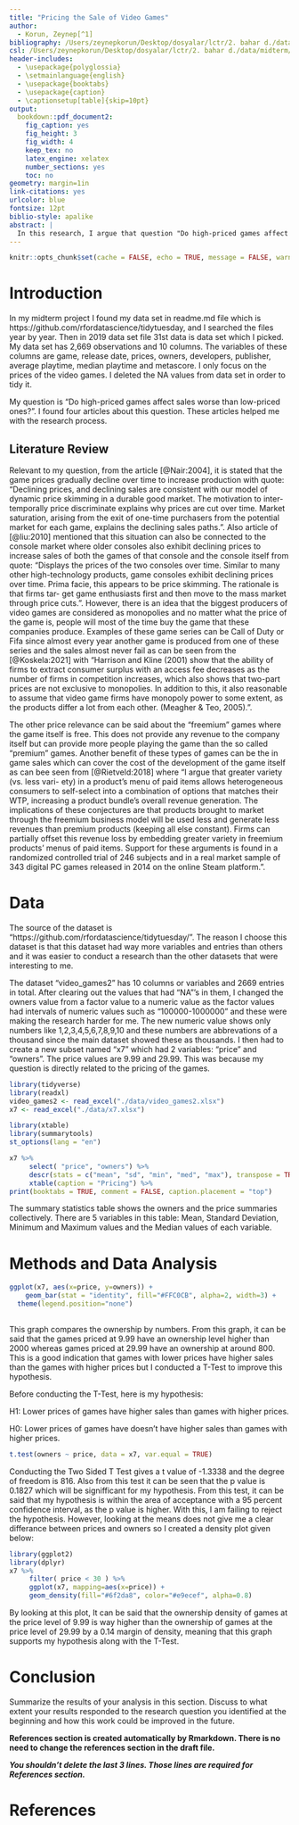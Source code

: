 ```yaml
---
title: "Pricing the Sale of Video Games"
author: 
  - Korun, Zeynep[^1]
bibliography: /Users/zeynepkorun/Desktop/dosyalar/lctr/2. bahar d./data/midterm/Proposal 2/bibliography/biblio.bib
csl: /Users/zeynepkorun/Desktop/dosyalar/lctr/2. bahar d./data/midterm/Proposal 2/csl/apa.csl
header-includes:
  - \usepackage{polyglossia}
  - \setmainlanguage{english}
  - \usepackage{booktabs}
  - \usepackage{caption} 
  - \captionsetup[table]{skip=10pt}
output:
  bookdown::pdf_document2:
    fig_caption: yes
    fig_height: 3
    fig_width: 4
    keep_tex: no
    latex_engine: xelatex
    number_sections: yes
    toc: no
geometry: margin=1in
link-citations: yes
urlcolor: blue
fontsize: 12pt
biblio-style: apalike
abstract: |
  In this research, I argue that question "Do high-priced games affect sales worse than low-priced ones?". In the articles I quoted, I focused on the effects of the price drop on the purchase of games, and I do my studies on this. I supported my research with tables, hypothesis testing, and graph to support these question. As a result...
---
```

```r
knitr::opts_chunk$set(cache = FALSE, echo = TRUE, message = FALSE, warning = FALSE)
```

<!-- ======================================================================= -->
<!-- ============================== FOOTNOTES ============================== -->
<!-- ======================================================================= -->
[^1]: 20080393, [Github Repo](https://github.com/zeykrn/finall.git)

# Introduction
  
  In my midterm project I found my data set in readme.md file which is https://github.com/rfordatascience/tidytuesday, and I searched the files year by year. Then in 2019 data set file 31st data is data set which I picked. My data set has 2,669 observations and 10 columns. The variables of these columns are game, release date, prices, owners, developers, publisher, average playtime, median playtime and metascore. I only focus on the prices of the video games. I deleted the NA values from data set in order to tidy it.
   
   My question is "Do high-priced games affect sales worse than low-priced ones?". I found four articles about this question. These articles helped me with the research process. 
   
## Literature Review

  Relevant to my question, from the article [@Nair:2004], it is stated that the game prices gradually decline over time to increase production with quote: "Declining prices, and declining sales are consistent with our model of dynamic price skimming in a durable good market. The motivation to inter-temporally price discriminate explains why prices are cut over time. Market saturation, arising from the exit of one-time purchasers from the potential market for each game, explains the declining sales paths.". Also article of [@liu:2010] mentioned that this situation can also be connected to the console market where older consoles also exhibit declining prices to increase sales of both the games of that console and the console itself from quote: "Displays the prices of the two consoles over time. Similar to many other high-technology products, game consoles exhibit declining prices over time. Prima facie, this appears to be price skimming. The rationale is that firms tar- get game enthusiasts first and then move to the mass market through price cuts.". However, there is an idea that the biggest producers of video games are considered as monopolies and no matter what the price of the game is, people will most of the time buy the game that these companies produce. Examples of these game series can be Call of Duty or Fifa since almost every year another game is produced from one of these series and the sales almost never fail as can be seen from the [@Koskela:2021] with  "Harrison and Kline (2001) show that the ability of firms to extract consumer surplus with an access fee decreases as the number of firms in competition increases, which also shows that two-part prices are not exclusive to monopolies. In addition to this, it also reasonable to assume that video game firms have monopoly power to some extent, as the products differ a lot from each other. (Meagher & Teo, 2005).". 
   
   The other price relevance can be said about the "freemium" games where the game itself is free. This does not provide any revenue to the company itself but can provide more people playing the game than the so called "premium" games. Another benefit of these types of games can be the in game sales which can cover the cost of the development of the game itself as can bee seen from [@Rietveld:2018] where "I argue that greater variety (vs. less vari- ety) in a product’s menu of paid items allows heterogeneous consumers to self-select into a combination of options that matches their WTP, increasing a product bundle’s overall revenue generation. The implications of these conjectures are that products brought to market through the freemium business model will be used less and generate less revenues than premium products (keeping all else constant). Firms can partially offset this revenue loss by embedding greater variety in freemium products’ menus of paid items. Support for these arguments is found in a randomized controlled trial of 246 subjects and in a real market sample of 343 digital PC games released in 2014 on the online Steam platform.".
  

# Data
The source of the dataset is "https://github.com/rfordatascience/tidytuesday/". The reason I choose this dataset is that this dataset had way more variables and entries than others and it was easier to conduct a research than the other datasets that were interesting to me. 

The dataset "video_games2" has 10 columns or variables and 2669 entries in total. After clearing out the values that had "NA"'s in them, I changed the owners value from a factor value to a numeric value as the factor values had intervals of numeric values such as "100000-1000000" and these were making the research harder for me. The new numeric value shows only numbers like 1,2,3,4,5,6,7,8,9,10 and these numbers are abbrevations of a thousand since the main dataset showed these as thousands. I then had to create a new subset named "x7" which had 2 variables: "price" and "owners". The price values are 9.99 and 29.99. This was because my question is directly related to the pricing of the games. 


    
```r
library(tidyverse)
library(readxl)
video_games2 <- read_excel("./data/video_games2.xlsx")
x7 <- read_excel("./data/x7.xlsx")
```

```r
library(xtable) 
library(summarytools)
st_options(lang = "en")

x7 %>%
     select( "price", "owners") %>% 
     descr(stats = c("mean", "sd", "min", "med", "max"), transpose = TRUE) %>% 
     xtable(caption = "Pricing") %>%
print(booktabs = TRUE, comment = FALSE, caption.placement = "top")
```

The summary statistics table shows the owners and the price summaries collectively. There are 5 variables in this table: Mean, Standard Deviation, Minimum and Maximum values and the Median values of each variable.

# Methods and Data Analysis


```r

ggplot(x7, aes(x=price, y=owners)) + 
    geom_bar(stat = "identity", fill="#FFC0CB", alpha=2, width=3) +
  theme(legend.position="none")
  
```


This graph compares the ownership by numbers. From this graph, it can be said that the games priced at 9.99 have an ownership level higher than 2000 whereas games priced at 29.99 have an ownership at around 800. This is a good indication that games with lower prices have higher sales than the games with higher prices but I conducted a T-Test to improve this hypothesis.

Before conducting the T-Test, here is my hypothesis:

H1: Lower prices of games have higher sales than games with higher prices.

H0: Lower prices of games have doesn't have higher sales than games with higher prices.

```r
t.test(owners ~ price, data = x7, var.equal = TRUE)
```

Conducting the Two Sided T Test gives a t value of -1.3338 and the degree of freedom is 816. Also from this test it can be seen that the p value is 0.1827 which will be signifficant for my hypothesis. From this test, it can be said that my hypothesis is within the area of acceptance with a 95 percent confidence interval, as the p value is higher. With this, I am failing to reject the hypothesis. However, looking at the means does not give me a clear differance between prices and owners so I created a density plot given below:




```r
library(ggplot2)
library(dplyr)
x7 %>%
     filter( price < 30 ) %>%
     ggplot(x7, mapping=aes(x=price)) +
     geom_density(fill="#6f2da8", color="#e9ecef", alpha=0.8)
```






By looking at this plot, It can be said that the ownership density of games at the price level of 9.99 is way higher than the ownership of games at the price level of 29.99 by a 0.14 margin of density, meaning that this graph supports my hypothesis along with the T-Test.









# Conclusion
Summarize the results of your analysis in this section. Discuss to what extent your results responded to the research question you identified at the beginning and how this work could be improved in the future.

**References section is created automatically by Rmarkdown. There is no need to change the references section in the draft file.**

**_You shouldn't delete the last 3 lines. Those lines are required for References section._**

\newpage
# References {#references}
<div id="refs"></div>

